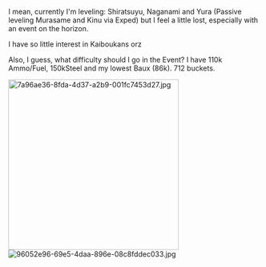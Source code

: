 I mean, currently I'm leveling: Shiratsuyu, Naganami and Yura (Passive leveling Murasame and Kinu via Exped) but I feel a little lost, especially with an event on the horizon. 

I have so little interest in Kaiboukans orz

Also, I guess, what difficulty should I go in the Event? I have 110k Ammo/Fuel, 150kSteel and my lowest Baux (86k). 712 buckets. 

[[File:7a96ae36-8fda-4d37-a2b9-001fc7453d27.jpg|thumb|340px]][[File:96052e96-69e5-4daa-896e-08c8fddec033.jpg|thumb]]<ac_metadata title="Where do I go from here?"> </ac_metadata>